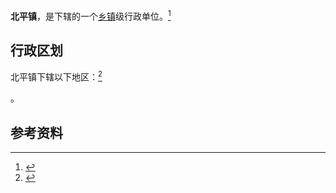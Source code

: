 {{中国乡级行政区|14/10/25/101/000}}

'''北平镇'''，是{{PRC admin/fullname|14/10/25/101/000|3}}下辖的一个[[乡镇|乡镇]]级行政单位。<ref>{{PRC admin/ref sgc|{{PRC admin/parent|14/10/25/101/000}}}}</ref>

== 行政区划 ==

北平镇下辖以下地区：<ref>{{PRC admin/ref sgc|14/10/25/101/000}}</ref>

{{PRC admin/children|14/10/25/101/000}}。

== 参考资料 ==

{{reflist}}

{{行政区划小作品}}
{{PRC admin/navcat|14/10/25/101/000}}